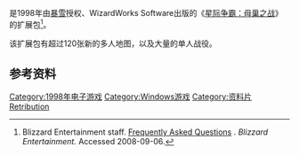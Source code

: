 {{NoteTA
| G1=Games
}}
{{Infobox video game
| english = StarCraft:Retribution
| developer =
| publisher = WizardWorks Software
| director =
| producer =
| designer =
| programmer =
| writer =
| artist =
| composer =
| series = [[星际争霸系列|星际争霸系列]]
| released = 1998年
| genre = [[即时战略游戏|即时战略]]
| modes = [[单人电子游戏|单人模式]]、[[多人电子游戏|多人模式]]
}}

{{vgname|星际争霸：报应|en=StarCraft: Retribution}}是1998年由[[暴雪娛樂|暴雪]]授权、WizardWorks Software出版的《[[星际争霸：母巢之战|星际争霸：母巢之战]]》的扩展包<ref name="FAQ">Blizzard Entertainment staff. [http://classic.battle.net/scc/faq/general.shtml Frequently Asked Questions] {{webarchive|url=https://web.archive.org/web/20071213090109/http://www.battle.net/scc/faq/general.shtml |date=2007-12-13 }}. ''Blizzard Entertainment.'' Accessed 2008-09-06.</ref>。

该扩展包有超过120张新的多人地图，以及大量的单人战役。

== 参考资料 ==

{{reflist}}

{{StarCraft}}

{{DEFAULTSORT:StarCraft, Retribution}}
[[Category:1998年电子游戏|Category:1998年电子游戏]]
[[Category:Windows游戏|Category:Windows游戏]]
[[Category:资料片|Category:资料片]]
[[Category:星際爭霸系列|Retribution]]

{{BlizzardEntertainment-stub}}

{{Strategy-videogame-stub}}